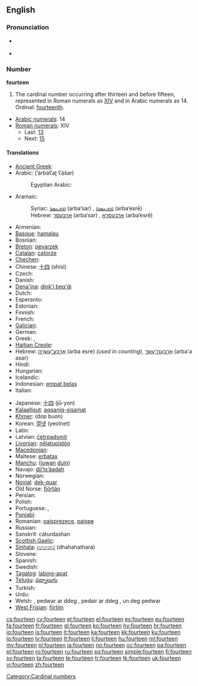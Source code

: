 {{wikipedia}}
==English==

===Pronunciation===
* {{qualifier|next word stressed near the first syllable}}
*: {{a|UK}} {{IPA|/ˈfɔː.tiːn/}}
*: {{a|US}} {{IPA|/ˈfɔɹ.tin/}}
*: {{audio|en-us-fourteen.ogg|Audio (US)}}
* {{qualifier|next word stressed after the first syllable}}
*: {{a|UK}} {{IPA|/ˌfɔːˈtiːn/}}
*: {{a|US}} {{IPA|/ˌfɔɹˈtin/}}
*: {{rhymes|iːn}}

===Number===
'''fourteen'''

# The cardinal number occurring after thirteen and before fifteen, represented in Roman numerals as [[XIV]] and in Arabic numerals as 14.  Ordinal: [[fourteenth]].
* [[w:Arabic numerals|Arabic numerals]]: 14
* [[w:Roman numerals|Roman numerals]]: XIV
** Last: [[thirteen|13]]
** Next: [[fifteen|15]]

====Translations====
{{trans-top|cardinal number}}
* [[Ancient Greek]]: {{t-|el|δεκατέσσαρες|tr=dekatéssares}}
* Arabic: {{Arab|[[اربعة عشر]]}} (’arbáʕaʈ ʕášar)
*: Egyptian Arabic: {{tø|arz|اربعتاشر|alt=أربعتاشر|tr='arbaʕtaashar|sc=Arab|xs=Egyptian Arabic}}
* Aramaic:
*: Syriac: [[ܐܪܒܥܣܪ]] (arba‘sar) {{m}}, [[ܐܪܒܥܣܪܐ]] (arba‘esrē) {{f}}
*: Hebrew: [[ארבעסר]] (arba‘sar) {{m}}, [[ארבעסרא]] (arba‘esrē) {{f}}
* Armenian: {{t+|hy|տասնչորս|tr=tasnčors}}
* [[Basque]]: [[hamalau]]
* Bosnian: {{t-|bs|četrnaest}}
* [[Breton]]: [[pevarzek]]
* [[Catalan]]: [[catorze]]
* [[Chechen]]: {{tø|ce|дейтта|tr=deytta}}
* Chinese: [[十四]] (shísì)
* Czech: {{t-|cs|čtrnáct}}
* Danish: {{t+|da|fjorten}}
* [[Dena'ina]]: [[dink'i beq'di]]
* Dutch: {{t+|nl|veertien|f}}
* Esperanto: {{t-|eo|dek kvar|xs=Esperanto}}
* Estonian: {{t-|et|neliteist}}
* Finnish: {{t+|fi|neljätoista}}
* French: {{t+|fr|quatorze|m}}
* [[Galician]]: {{t+|gl|catorce|xs=Galician}}
* German: {{t+|de|vierzehn|f}}
* Greek: {{t|el|δεκατέσσερις|m|f|tr=dekatésseris}}, {{t|el|δεκατέσσερα|n|tr=dekatéssera}}
* [[Haitian Creole]]: {{tø|ht|katòz|xs=Haitian Creole}}
* Hebrew: [[ארבע עשרה|אַרְבַּע־עֶשְׂרֵה]] (arba esre) {{f}} ''(used in counting)'', [[ארבעה עשר|אַרְבָּעָה־עָשָׂר]] (arba'a asar) {{m}}
* Hindi: {{t+|hi|चौदह|tr=chaudah|xs=Hindi}}
* Hungarian: {{t+|hu|tizennégy}}
* Icelandic: {{t+|is|fjórtán}}
* Indonesian: [[empat belas]]
* Italian: {{t+|it|quattordici}}
{{trans-mid}}
* Japanese: [[十四]] (jū-yon)
* [[Kalaallisut]]: [[aqqaniq-sisamat]]
* [[Khmer]]: {{Khmr|[[ដប់បួន]]}} (dop buon)
* Korean: [[열넷]] (yeolnet)
* Latin: {{t+|la|quattuordecim}}
* Latvian: [[četrpadsmit]]
* [[Livonian]]: [[nēļatuoistõn]]
* [[Macedonian]]: {{t|mk|четиринаесет|tr=četirináeset}}
* Maltese: [[erbatax]]
* [[Manchu]]: ([[juwan]] [[duin]])
* Navajo: [[dį́į́ʼtsʼáadah]]
* Norwegian: {{t+|no|fjorten}}
* [[Novial]]: [[dek-quar]]
* Old Norse: [[fjórtán#Old Norse|fjórtán]]
* Persian: {{t|fa|چهارده|tr=čahârdah|xs=Persian}}
* Polish: {{t+|pl|czternaście}}
* Portuguese: {{t+|pt|catorze}}, {{t+|pt|quatorze}}
* [[Punjabi]]: {{t+|pa|ਚੌਦਾਂ|sc=Guru|xs=Punjabi}}
* Romanian: [[paisprezece]], [[paişpe]] {{italbrac|informal}}
* Russian: {{t+|ru|четырнадцать|tr=četýrnadtsat’}}
* Sanskrit: cáturdashan
* [[Scottish Gaelic]]: {{t-|gd|ceithir|xs=Scottish Gaelic}} {{t-|gd|deug|xs=Scottish Gaelic}}
* [[Sinhala]]: [[දහහතර]] (dhahahathara)
* Slovene: {{t|sl|štirinajst}}
* Spanish: {{t+|es|catorce}}
* Swedish: {{t+|sv|fjorton}}
* [[Tagalog]]: [[labing-apat]]
* [[Telugu]]: [[పద్నాలుగు]]
* Turkish: {{t+|tr|on dört}}
* Urdu: {{t-|ur|چودہ|tr=chaudah|xs=Urdu}}
* Welsh: {{t|cy|deusaith|mf}}, pedwar ar ddeg {{m}} {{qual|vigesimal}}, pedair ar ddeg {{f}} {{qual|vigesimal}}, un deg pedwar {{qual|decimal}}
* [[West Frisian]]: [[fjirtjin]]
{{trans-bottom}}

[[Category:Cardinal numbers]]

[[cs:fourteen]]
[[cy:fourteen]]
[[et:fourteen]]
[[el:fourteen]]
[[es:fourteen]]
[[eu:fourteen]]
[[fa:fourteen]]
[[fr:fourteen]]
[[gl:fourteen]]
[[ko:fourteen]]
[[hy:fourteen]]
[[hr:fourteen]]
[[io:fourteen]]
[[is:fourteen]]
[[it:fourteen]]
[[ka:fourteen]]
[[kk:fourteen]]
[[ku:fourteen]]
[[lo:fourteen]]
[[lv:fourteen]]
[[lt:fourteen]]
[[li:fourteen]]
[[hu:fourteen]]
[[ml:fourteen]]
[[my:fourteen]]
[[nl:fourteen]]
[[ja:fourteen]]
[[no:fourteen]]
[[oc:fourteen]]
[[pa:fourteen]]
[[pl:fourteen]]
[[ro:fourteen]]
[[ru:fourteen]]
[[sq:fourteen]]
[[simple:fourteen]]
[[fi:fourteen]]
[[sv:fourteen]]
[[ta:fourteen]]
[[te:fourteen]]
[[tr:fourteen]]
[[tk:fourteen]]
[[uk:fourteen]]
[[vi:fourteen]]
[[zh:fourteen]]